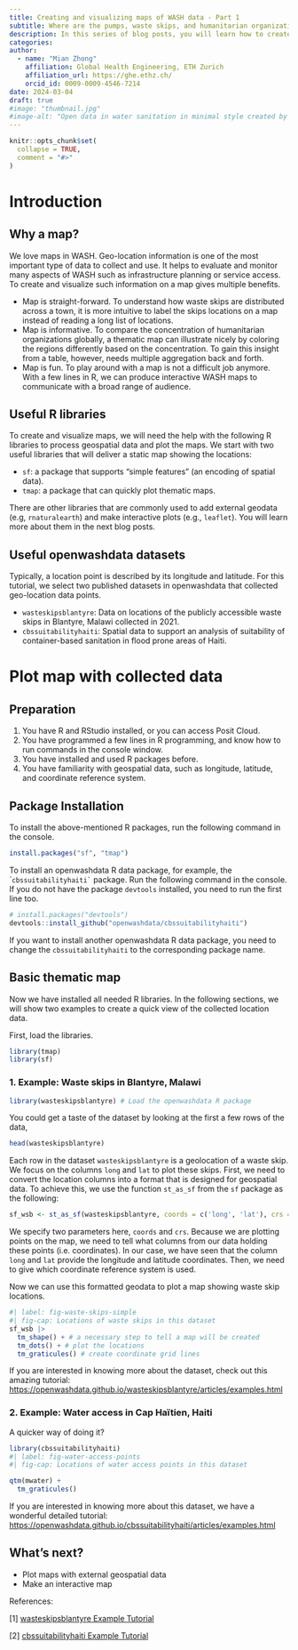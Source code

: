 ```yaml
---
title: Creating and visualizing maps of WASH data - Part 1
subtitle: Where are the pumps, waste skips, and humanitarian organizations?
description: In this series of blog posts, you will learn how to create maps with your geospatial WASH data, and with the help of external geospatial data. 
categories:
author: 
  - name: "Mian Zhong"
    affiliation: Global Health Engineering, ETH Zurich
    affiliation_url: https://ghe.ethz.ch/
    orcid_id: 0009-0009-4546-7214
date: 2024-03-04
draft: true
#image: "thumbnail.jpg"
#image-alt: "Open data in water sanitation in minimal style created by stable diffusion model."
---
```


```r
knitr::opts_chunk$set(
  collapse = TRUE,
  comment = "#>"
)
```

# Introduction

## Why a map?

We love maps in WASH. Geo-location information is one of the most important type of data to collect and use. It helps to evaluate and monitor many aspects of WASH such as infrastructure planning or service access. To create and visualize such information on a map gives multiple benefits.

-   Map is straight-forward. To understand how waste skips are distributed across a town, it is more intuitive to label the skips locations on a map instead of reading a long list of locations.
-   Map is informative. To compare the concentration of humanitarian organizations globally, a thematic map can illustrate nicely by coloring the regions differently based on the concentration. To gain this insight from a table, however, needs multiple aggregation back and forth.
-   Map is fun. To play around with a map is not a difficult job anymore. With a few lines in R, we can produce interactive WASH maps to communicate with a broad range of audience.

## Useful R libraries

To create and visualize maps, we will need the help with the following R libraries to process geospatial data and plot the maps. We start with two useful libraries that will deliver a static map showing the locations:

-   `sf`: a package that supports "simple features" (an encoding of spatial data).
-   `tmap`: a package that can quickly plot thematic maps.

There are other libraries that are commonly used to add external geodata (e.g, `rnaturalearth`) and make interactive plots (e.g., `leaflet`). You will learn more about them in the next blog posts.

## Useful openwashdata datasets

Typically, a location point is described by its longitude and latitude. For this tutorial, we select two published datasets in openwashdata that collected geo-location data points.

-   `wasteskipsblantyre`: Data on locations of the publicly accessible waste skips in Blantyre, Malawi collected in 2021.
-   `cbssuitabilityhaiti`: Spatial data to support an analysis of suitability of container-based sanitation in flood prone areas of Haiti.

# Plot map with collected data

## Preparation

1.  You have R and RStudio installed, or you can access Posit Cloud.
2.  You have programmed a few lines in R programming, and know how to run commands in the console window.
3.  You have installed and used R packages before.
4.  You have familiarity with geospatial data, such as longitude, latitude, and coordinate reference system.

## Package Installation

To install the above-mentioned R packages, run the following command in the console.

``` r
install.packages("sf", "tmap")      
```

To install an openwashdata R data package, for example, the \``` cbssuitabilityhaiti` `` package. Run the following command in the console. If you do not have the package `devtools` installed, you need to run the first line too.

``` r
# install.packages("devtools")
devtools::install_github("openwashdata/cbssuitabilityhaiti")
```

If you want to install another openwashdata R data package, you need to change the `cbssuitabilityhaiti` to the corresponding package name.

## Basic thematic map

Now we have installed all needed R libraries. In the following sections, we will show two examples to create a quick view of the collected location data.

First, load the libraries.

```r
library(tmap)
library(sf)
```

### 1. Example: Waste skips in Blantyre, Malawi

```r
library(wasteskipsblantyre) # Load the openwashdata R package
```

You could get a taste of the dataset by looking at the first a few rows of the data,

```r
head(wasteskipsblantyre)
```

Each row in the dataset `wasteskipsblantyre` is a geolocation of a waste skip. We focus on the columns `long` and `lat` to plot these skips. First, we need to convert the location columns into a format that is designed for geospatial data. To achieve this, we use the function `st_as_sf` from the `sf` package as the following:

```r
sf_wsb <- st_as_sf(wasteskipsblantyre, coords = c('long', 'lat'), crs = 4326)
```

We specify two parameters here, `coords` and `crs`. Because we are plotting points on the map, we need to tell what columns from our data holding these points (i.e. coordinates). In our case, we have seen that the column `long` and `lat` provide the longitude and latitude coordinates. Then, we need to give which coordinate reference system is used.

Now we can use this formatted geodata to plot a map showing waste skip locations.

```r
#| label: fig-waste-skips-simple
#| fig-cap: Locations of waste skips in this dataset
sf_wsb |>
  tm_shape() + # a necessary step to tell a map will be created
  tm_dots() + # plot the locations
  tm_graticules() # create coordinate grid lines
```

If you are interested in knowing more about the dataset, check out this amazing tutorial: <https://openwashdata.github.io/wasteskipsblantyre/articles/examples.html>

### 2. Example: Water access in Cap Haïtien, Haiti

A quicker way of doing it?

```r
library(cbssuitabilityhaiti)
#| label: fig-water-access-points
#| fig-cap: Locations of water access points in this dataset

qtm(mwater) +
  tm_graticules()
```

If you are interested in knowing more about this dataset, we have a wonderful detailed tutorial: <https://openwashdata.github.io/cbssuitabilityhaiti/articles/examples.html>

## What's next?

-   Plot maps with external geospatial data
-   Make an interactive map

References:

\[1\] [wasteskipsblantyre Example Tutorial](https://openwashdata.github.io/wasteskipsblantyre/articles/examples.html)

\[2\] [cbssuitabilityhaiti Example Tutorial](https://openwashdata.github.io/cbssuitabilityhaiti/articles/examples.html)
